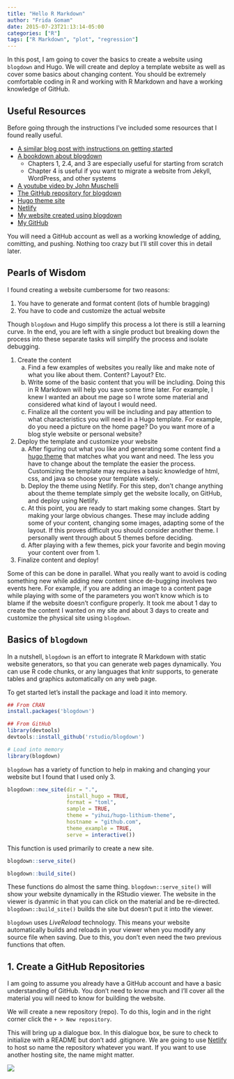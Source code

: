 ```yaml
---
title: "Hello R Markdown"
author: "Frida Gomam"
date: 2015-07-23T21:13:14-05:00
categories: ["R"]
tags: ["R Markdown", "plot", "regression"]
---
```



In this post, I am going to cover the basics to create a website using `blogdown` and Hugo. We will create and deploy a template website as well as cover some basics about changing content. You should be extremely comfortable coding in R and working with R Markdown and have a working knowledge of GitHub.

## Useful Resources

Before going through the instructions I've included some resources that I found really useful.

- [A similar blog post with instructions on getting started](https://alison.rbind.io/post/up-and-running-with-blogdown/)
- [A bookdown about blogdown](https://bookdown.org/yihui/blogdown/)
    + Chapters 1, 2.4, and 3 are especially useful for starting from scratch
    + Chapter 4 is useful if you want to migrate a website from Jekyll, WordPress, and other systems
- [A youtube video by John Muschelli](https://www.youtube.com/watch?v=syWAKaj-4ck)
- [The GitHub repository for blogdown](https://github.com/rstudio/blogdown)
- [Hugo theme site](https://themes.gohugo.io/)
- [Netlify](https://www.netlify.com/)
- [My website created using blogdown](http://www.alessandravalcarcel.com/)
- [My GitHub](https://github.com/avalcarcel9/)

You will need a GitHub account as well as a working knowledge of adding, comitting, and pushing. Nothing too crazy but I'll still cover this in detail later.

## Pearls of Wisdom

I found creating a website cumbersome for two reasons:

1. You have to generate and format content (lots of humble bragging)
2. You have to code and customize the actual website

Though `blogdown` and Hugo simplify this process a lot there is still a learning curve. In the end, you are left with a single product but breaking down the process into these separate tasks will simplify the process and isolate debugging.

1. Create the content
    a. Find a few examples of websites you really like and make note of what you like about them. Content? Layout? Etc.
    b. Write some of the basic content that you will be including. Doing this in R Markdown will help you save some time later. For example, I knew I wanted an about me page so I wrote some material and considered what kind of layout I would need.
    c. Finalize all the content you will be including and pay attention to what characteristics you will need in a Hugo template. For example, do you need a picture on the home page? Do you want more of a blog style website or personal website?
2. Deploy the template and customize your website
    a. After figuring out what you like and generating some content find a [hugo theme](https://themes.gohugo.io/) that matches what you want and need. The less you have to change about the template the easier the process. Customizing the template may requires a basic knowledge of html, css, and java so choose your template wisely.
    b. Deploy the theme using Netlify. For this step, don't change anything about the theme template simply get the website locally, on GitHub, and deploy using Netlify.
    c. At this point, you are ready to start making some changes. Start by making your large obvious changes. These may include adding some of your content, changing some images, adapting some of the layout. If this proves difficult you should consider another theme. I personally went through about 5 themes before deciding.
    d. After playing with a few themes, pick your favorite and begin moving your content over from 1.
3. Finalize content and deploy!

Some of this can be done in parallel. What you really want to avoid is coding something new while adding new content since de-bugging involves two events here. For example, if you are adding an image to a content page while playing with some of the parameters you won't know which is to blame if the website doesn't configure properly. It took me about 1 day to create the content I wanted on my site and about 3 days to create and customize the physical site using `blogdown`.

## Basics of `blogdown`

In a nutshell, `blogdown` is an effort to integrate R Markdown with static website generators, so that you can generate web pages dynamically. You can use R code chunks, or any languages that knitr supports, to generate tables and graphics automatically on any web page. 

To get started let's install the package and load it into memory.

```r
## From CRAN
install.packages('blogdown')

## From GitHub
library(devtools)
devtools::install_github('rstudio/blogdown')

# Load into memory
library(blogdown)
```

`blogdown` has a variety of function to help in making and changing your website but I found that I used only 3.

```r
blogdown::new_site(dir = ".", 
                   install_hugo = TRUE, 
                   format = "toml", 
                   sample = TRUE,
                   theme = "yihui/hugo-lithium-theme", 
                   hostname = "github.com", 
                   theme_example = TRUE, 
                   serve = interactive())
```

This function is used primarily to create a new site.

```r
blogdown::serve_site()

blogdown::build_site()
```

These functions do almost the same thing. `blogdown::serve_site()` will show your website dynamically in the RStudio viewer. The website in the viewer is dyanmic in that you can click on the material and be re-directed. `blogdown::build_site()` builds the site but doesn't put it into the viewer. 

`blogdown` uses _LiveReload_ technology. This means your website automatically builds and reloads in your viewer when you modify any source file when saving. Due to this, you don't even need the two previous functions that often.

## 1. Create a GitHub Repositories

I am going to assume you already have a GitHub account and have a basic understanding of GitHub. You don't need to know much and I'll cover all the material you will need to know for building the website.

We will create a new repository (repo). To do this, login and in the right corner click the `+ > New repository`.

This will bring up a dialogue box. In this dialogue box, be sure to check to initialize with a README but don’t add .gitignore. We are going to use [Netlify](https://www.netlify.com/) to host so name the repository whatever you want. If you want to use another hosting site, the name might matter.

![](new_repo.png)
